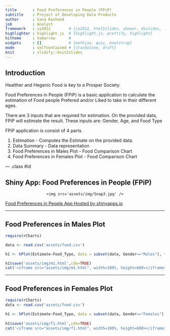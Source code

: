 ```yaml
---
title       : Food Preferences in People (FPiP)
subtitle    : Project of Developing Data Products
author      : Sana Rasheed
job         : Analyst
framework   : io2012        # {io2012, html5slides, shower, dzslides, ...}
highlighter : highlight.js  # {highlight.js, prettify, highlight}
hitheme     : tomorrow      # 
widgets     : []            # {mathjax, quiz, bootstrap}
mode        : selfcontained # {standalone, draft}
knit        : slidify::knit2slides
---
```


## Introduction

Healther and Hegenic Food is key to a Prosper Society.

Food Preferences in People (FPiP) is a basic application to calculate the estimation of Food people Prefered and/or Liked to take in their different ages.

There are 3 inputs that are required for estimation. On the provided data, FPiP will estimate the result. These inputs are:
 Gender, Age, and Food Type


FPiP application is consist of 4 parts.

1. Estimation - Computes the Estimate on the provided data.
2. Data Summary - Data representation
3. Food Preferences in Males Plot - Food Comparison Chart
4. Food Preferences in Females Plot - Food Comparison Chart

--- .class #id 

##  Shiny App: Food Preferences in People (FPiP)

<div style='text-align: center;'>
    <img src='assets/img/Snap3.jpg' />
</div>   
[Food Preferences in People App Hosted by shinyapps.io](http://sanarasheed.shinyapps.io/DDP_Food_Pref/)

---

## Food Preferences in Males Plot

```r
require(rCharts)

data <- read.csv('assets/food.csv')

h1 <- hPlot(Estimate~Food_Type, data = subset(data, Gender=="Males"), type = c("line", "bubble"), group = "Age", size="Estimate")

h1$save('assets/img/m1.html',cdn=TRUE)
cat('<iframe src="assets/img/m1.html", width=100%, height=600></iframe>')

```


---

## Food Preferences in Females Plot 

```r
require(rCharts)
data <- read.csv('assets/food.csv')

h1 <- hPlot(Estimate~Food_Type, data = subset(data, Gender=="Females"), type = c("line", "bubble"), group = "Age", size="Estimate")
                        
h1$save('assets/img/f1.html',cdn=TRUE)
cat('<iframe src="assets/img/f1.html", width=100%, height=600></iframe>')                        

```

